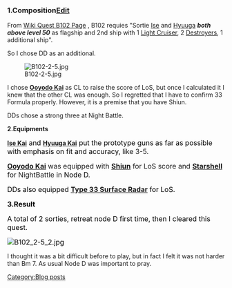 ===1.Composition[http://kancolle.wikia.com/wiki/User_blog:Pasta-machine006/Quest_B102_Battle_Report_1-2_(3-5)?action=edit&section=1 Edit]===
<p style="font-weight:normal;color:rgb(0,0,0);font-size:16px;">From [http://kancolle.wikia.com/wiki/Quests#One-time_Sortie_Quests.23B102 Wiki Quest B102 Page] , B102 requies "<span style="font-weight:normal;text-align:center;">Sortie </span><span class="advanced-tooltip tooltips-init-complete" style="font-weight:normal;cursor:help;text-align:center;">[http://kancolle.wikia.com/wiki/Ise Ise]</span><span style="font-weight:normal;text-align:center;"> and </span><span class="advanced-tooltip tooltips-init-complete" style="font-weight:normal;cursor:help;text-align:center;">[http://kancolle.wikia.com/wiki/Hyuuga Hyuuga]</span><span style="font-weight:normal;text-align:center;"> </span>'''''both above level 50'''''<span style="font-weight:normal;text-align:center;"> as flagship and 2nd ship with 1 </span>[http://kancolle.wikia.com/wiki/Ship_Class#Light_Cruiser_.28CL.29 Light Cruiser]<span style="font-weight:normal;text-align:center;">, 2 </span>[http://kancolle.wikia.com/wiki/Ship_Class#Destroyer_.28DD.29 Destroyers]<span style="font-weight:normal;text-align:center;">, 1 additional ship".</span></p>

<p style="font-weight:normal;color:rgb(0,0,0);font-size:16px;"><span style="font-weight:normal;text-align:center;">So I chose DD as an additional.</span></p>

<p style="font-weight:normal;color:rgb(0,0,0);font-size:16px;">[[File:B102-2-5.jpg|left]]</p>

<p style="font-weight:normal;color:rgb(0,0,0);font-size:16px;">
</p>

<p style="font-weight:normal;color:rgb(0,0,0);font-size:16px;">
</p>

<p style="font-weight:normal;color:rgb(0,0,0);font-size:16px;">
</p>

<p style="font-weight:normal;color:rgb(0,0,0);font-size:16px;">
</p>

<p style="font-weight:normal;color:rgb(0,0,0);font-size:16px;">
</p>

<p style="font-weight:normal;color:rgb(0,0,0);font-size:16px;">
</p>

<p style="font-weight:normal;color:rgb(0,0,0);font-size:16px;"></p>

<p style="font-weight:normal;color:rgb(0,0,0);font-size:16px;">
</p>

<p style="font-weight:normal;color:rgb(0,0,0);font-size:16px;">I chose '''[[Ooyodo Kai]]''' as CL to raise the score of LoS, but once I calculated it I knew that the other CL was enough. So I regretted that I have to confirm 33 Formula properly. However, it is a premise that you have Shiun.</p>

<p style="font-weight:normal;color:rgb(0,0,0);font-size:16px;">DDs chose a strong three at Night Battle.</p>

<p style="font-weight:normal;color:rgb(0,0,0);font-size:16px;"><span style="font-weight:bold;">2.Equipments</span></p>

'''[http://kancolle.wikia.com/wiki/Ise_Kai Ise Kai]'''<span style="color:rgb(0,0,0);font-size:16px;font-weight:normal;"> and </span>'''[http://kancolle.wikia.com/wiki/Hyuuga_Kai Hyuuga Kai]'''<span style="color:rgb(0,0,0);font-size:16px;font-weight:normal;"> put the prototype guns as far as possible with emphasis on fit and accuracy, l</span><span style="font-size:16px;">ike 3-5.</span>

<span style="font-size:16px;">'''[[Ooyodo Kai]]''' was equipped with '''[[Shiun]]''' for LoS score and '''[[Starshell]]''' for NightBattle in </span><span style="color:rgb(0,0,0);font-size:16px;font-weight:normal;">Node D.</span>

<span style="color:rgb(0,0,0);font-size:16px;font-weight:normal;">DDs also equipped '''[[Type 33 Surface Radar]]''' for LoS.</span>

<span style="color:rgb(0,0,0);font-size:16px;font-weight:bold;">3.Result</span>

<span style="color:rgb(0,0,0);font-size:16px;font-weight:normal;">A total of 2 sorties, retreat node D first time, then I cleared this quest.</span>

<span style="color:rgb(0,0,0);font-size:16px;font-weight:normal;">[[File:B102_2-5_2.jpg|left]]</span>



































I thought it was a bit difficult before to play, but in fact I felt it was not harder than Bm 7. As usual Node D was important to pray.
[[Category:Blog posts]]